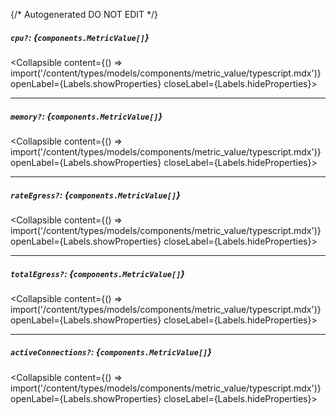 {/* Autogenerated DO NOT EDIT  */}

##### `cpu?`: *{`components.MetricValue[]`}*
<Collapsible content={() => import('/content/types/models/components/metric_value/typescript.mdx')} openLabel={Labels.showProperties} closeLabel={Labels.hideProperties}>
</Collapsible>

---
##### `memory?`: *{`components.MetricValue[]`}*
<Collapsible content={() => import('/content/types/models/components/metric_value/typescript.mdx')} openLabel={Labels.showProperties} closeLabel={Labels.hideProperties}>
</Collapsible>

---
##### `rateEgress?`: *{`components.MetricValue[]`}*
<Collapsible content={() => import('/content/types/models/components/metric_value/typescript.mdx')} openLabel={Labels.showProperties} closeLabel={Labels.hideProperties}>
</Collapsible>

---
##### `totalEgress?`: *{`components.MetricValue[]`}*
<Collapsible content={() => import('/content/types/models/components/metric_value/typescript.mdx')} openLabel={Labels.showProperties} closeLabel={Labels.hideProperties}>
</Collapsible>

---
##### `activeConnections?`: *{`components.MetricValue[]`}*
<Collapsible content={() => import('/content/types/models/components/metric_value/typescript.mdx')} openLabel={Labels.showProperties} closeLabel={Labels.hideProperties}>
</Collapsible>


